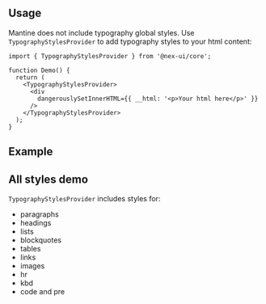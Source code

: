 

## Usage

Mantine does not include typography global styles.
Use `TypographyStylesProvider` to add typography styles to your html content:

```tsx
import { TypographyStylesProvider } from '@nex-ui/core';

function Demo() {
  return (
    <TypographyStylesProvider>
      <div
        dangerouslySetInnerHTML={{ __html: '<p>Your html here</p>' }}
      />
    </TypographyStylesProvider>
  );
}
```

## Example

<Demo data={TypographyStylesProviderDemos.usage} />

## All styles demo

`TypographyStylesProvider` includes styles for:

- paragraphs
- headings
- lists
- blockquotes
- tables
- links
- images
- hr
- kbd
- code and pre

<Demo data={TypographyStylesProviderDemos.all} />

